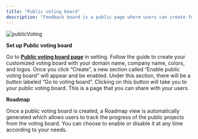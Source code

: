 ```yaml
---
title: "Public voting board"
description: "Feedback board is a public page where users can create feedback posts and vote on feedback."
---
```


![publicVoting](https://monterey-documentation-gifs.s3.us-east-2.amazonaws.com/publicVoting.gif)

**Set up Public voting board**

Go to **[Public voting board page](https://app.monterey.ai/w/cl5b6pdc45011ebfde64e4qkf/settings/voting-board)** in setting. Follow the guide to create your customized voting board with your domain name, company name, colors, and logos. Once you click “Create”, a new section called “Enable public voting board” will appear and be enabled. Under this section, there will be a button labeled “Go to voting board”. Clicking on this button will take you to your public voting board. This is a page that you can share with your users.

**[](https://docs.monterey.ai/public-portal#roadmap)Roadmap**

Once a public voting board is created, a Roadmap view is automatically generated which allows users to track the progress of the public projects from the voting board. You can choose to enable or disable it at any time according to your needs.